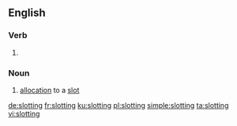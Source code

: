 ==English==

===Verb===
{{head|en|present participle}}

# {{present participle of|slot|lang=en}}

===Noun===
{{en-noun}}

# [[allocation]] to a [[slot]]

[[de:slotting]]
[[fr:slotting]]
[[ku:slotting]]
[[pl:slotting]]
[[simple:slotting]]
[[ta:slotting]]
[[vi:slotting]]